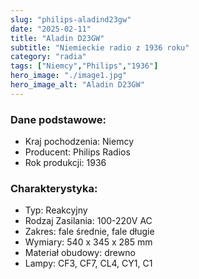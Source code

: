 ```yaml
---
slug: "philips-aladind23gw"
date: "2025-02-11"
title: "Aladin D23GW"
subtitle: "Niemieckie radio z 1936 roku"
category: "radia"
tags: ["Niemcy","Philips","1936"]
hero_image: "./image1.jpg"
hero_image_alt: "Aladin D23GW"
---
```


### Dane podstawowe:

- Kraj pochodzenia: Niemcy
- Producent: Philips Radios
- Rok produkcji: 1936

### Charakterystyka:

- Typ: Reakcyjny
- Rodzaj Zasilania: 100-220V AC
- Zakres: fale średnie, fale długie
- Wymiary: 540 x 345 x 285 mm
- Materiał obudowy: drewno
- Lampy: CF3, CF7, CL4, CY1, C1 
